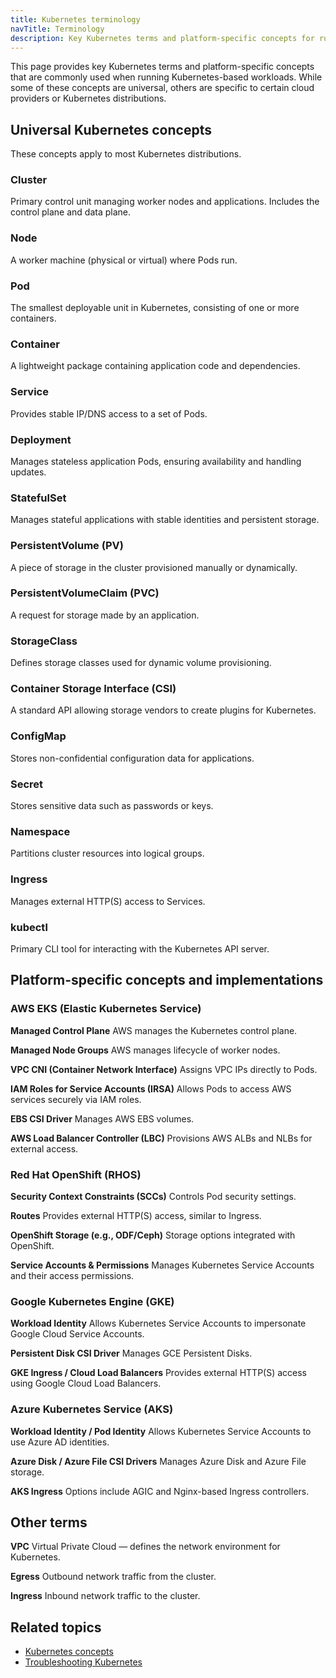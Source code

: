 ```yaml
---
title: Kubernetes terminology
navTitle: Terminology
description: Key Kubernetes terms and platform-specific concepts for running Kubernetes-based workloads.
---
```


This page provides key Kubernetes terms and platform-specific concepts that are commonly used when running Kubernetes-based workloads. While some of these concepts are universal, others are specific to certain cloud providers or Kubernetes distributions.

## Universal Kubernetes concepts

These concepts apply to most Kubernetes distributions.

### Cluster

Primary control unit managing worker nodes and applications. Includes the control plane and data plane.

### Node

A worker machine (physical or virtual) where Pods run.

### Pod

The smallest deployable unit in Kubernetes, consisting of one or more containers.

### Container

A lightweight package containing application code and dependencies.

### Service

Provides stable IP/DNS access to a set of Pods.

### Deployment

Manages stateless application Pods, ensuring availability and handling updates.

### StatefulSet

Manages stateful applications with stable identities and persistent storage.

### PersistentVolume (PV)

A piece of storage in the cluster provisioned manually or dynamically.

### PersistentVolumeClaim (PVC)

A request for storage made by an application.

### StorageClass

Defines storage classes used for dynamic volume provisioning.

### Container Storage Interface (CSI)

A standard API allowing storage vendors to create plugins for Kubernetes.

### ConfigMap

Stores non-confidential configuration data for applications.

### Secret

Stores sensitive data such as passwords or keys.

### Namespace

Partitions cluster resources into logical groups.

### Ingress

Manages external HTTP(S) access to Services.

### kubectl

Primary CLI tool for interacting with the Kubernetes API server.

## Platform-specific concepts and implementations

### AWS EKS (Elastic Kubernetes Service)

**Managed Control Plane**
AWS manages the Kubernetes control plane.

**Managed Node Groups**
AWS manages lifecycle of worker nodes.

**VPC CNI (Container Network Interface)**
Assigns VPC IPs directly to Pods.

**IAM Roles for Service Accounts (IRSA)**
Allows Pods to access AWS services securely via IAM roles.

**EBS CSI Driver**
Manages AWS EBS volumes.

**AWS Load Balancer Controller (LBC)**
Provisions AWS ALBs and NLBs for external access.

### Red Hat OpenShift (RHOS)

**Security Context Constraints (SCCs)**
Controls Pod security settings.

**Routes**
Provides external HTTP(S) access, similar to Ingress.

**OpenShift Storage (e.g., ODF/Ceph)**
Storage options integrated with OpenShift.

**Service Accounts & Permissions**
Manages Kubernetes Service Accounts and their access permissions.

### Google Kubernetes Engine (GKE)

**Workload Identity**
Allows Kubernetes Service Accounts to impersonate Google Cloud Service Accounts.

**Persistent Disk CSI Driver**
Manages GCE Persistent Disks.

**GKE Ingress / Cloud Load Balancers**
Provides external HTTP(S) access using Google Cloud Load Balancers.

### Azure Kubernetes Service (AKS)

**Workload Identity / Pod Identity**
Allows Kubernetes Service Accounts to use Azure AD identities.

**Azure Disk / Azure File CSI Drivers**
Manages Azure Disk and Azure File storage.

**AKS Ingress**
Options include AGIC and Nginx-based Ingress controllers.

## Other terms

**VPC**
Virtual Private Cloud — defines the network environment for Kubernetes.

**Egress**
Outbound network traffic from the cluster.

**Ingress**
Inbound network traffic to the cluster.

## Related topics

-   [Kubernetes concepts](/portal/kubernetes/learn/explained/kubernetes-concepts)
-   [Troubleshooting Kubernetes](/portal/kubernetes/learn/how-to/troubleshooting-on-kubernetes/)
